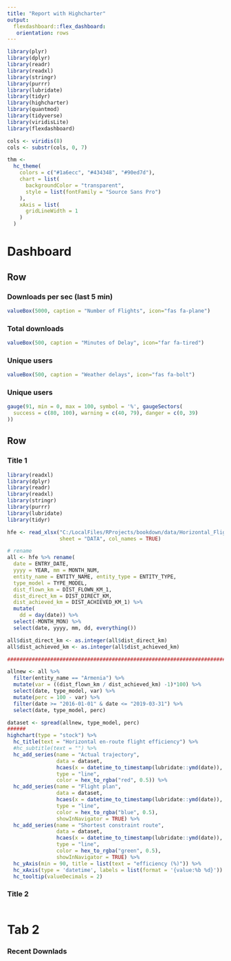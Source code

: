 ```yaml
---
title: "Report with Highcharter"
output: 
  flexdashboard::flex_dashboard:
   orientation: rows
---
```

  
```r
library(plyr)
library(dplyr)
library(readr)
library(readxl)
library(stringr)
library(purrr)
library(lubridate)
library(tidyr)
library(highcharter)
library(quantmod)
library(tidyverse)
library(viridisLite)
library(flexdashboard)

cols <- viridis(8)
cols <- substr(cols, 0, 7)

thm <- 
  hc_theme(
    colors = c("#1a6ecc", "#434348", "#90ed7d"),
    chart = list(
      backgroundColor = "transparent",
      style = list(fontFamily = "Source Sans Pro")
    ),
    xAxis = list(
      gridLineWidth = 1
    )
  )
```

Dashboard
=======================================================================
  
Row
-----------------------------------------------------------------------
  
### Downloads per sec (last 5 min) {.value-box}
  
```r
valueBox(5000, caption = "Number of Flights", icon="fas fa-plane")
```

### Total downloads {.value-box}

```r
valueBox(500, caption = "Minutes of Delay", icon="far fa-tired")
```

### Unique users {.value-box}

```r
valueBox(500, caption = "Weather delays", icon="fas fa-bolt")
```

### Unique users {.value-box}

```r
gauge(91, min = 0, max = 100, symbol = '%', gaugeSectors(
  success = c(80, 100), warning = c(40, 79), danger = c(0, 39)
))
```

Row
-----------------------------------------------------------------------
  
### Title 1 {data-width=600}
  
```r
library(readxl)
library(dplyr)
library(readr)
library(readxl)
library(stringr)
library(purrr)
library(lubridate)
library(tidyr)

hfe <- read_xlsx("C:/LocalFiles/RProjects/bookdown/data/Horizontal_Flight_Efficiency.xlsm", 
                 sheet = "DATA", col_names = TRUE)

# rename 
all <- hfe %>% rename(
  date = ENTRY_DATE,
  yyyy = YEAR, mm = MONTH_NUM,
  entity_name = ENTITY_NAME, entity_type = ENTITY_TYPE,
  type_model = TYPE_MODEL,
  dist_flown_km = DIST_FLOWN_KM_1,
  dist_direct_km = DIST_DIRECT_KM,
  dist_achieved_km = DIST_ACHIEVED_KM_1) %>%
  mutate(
    dd = day(date)) %>%
  select(-MONTH_MON) %>%
  select(date, yyyy, mm, dd, everything()) 

all$dist_direct_km <- as.integer(all$dist_direct_km)
all$dist_achieved_km <- as.integer(all$dist_achieved_km)

########################################################################

allnew <- all %>%
  filter(entity_name == "Armenia") %>% 
  mutate(var = ((dist_flown_km / dist_achieved_km) -1)*100) %>%
  select(date, type_model, var) %>%
  mutate(perc = 100 - var) %>%
  filter(date >= "2016-01-01" & date <= "2019-03-31") %>%
  select(date, type_model, perc)

dataset <- spread(allnew, type_model, perc)
######
highchart(type = "stock") %>% 
  hc_title(text = "Horizontal en-route flight efficiency") %>% 
  #hc_subtitle(text = "") %>%
  hc_add_series(name = "Actual trajectory",
                data = dataset,
                hcaes(x = datetime_to_timestamp(lubridate::ymd(date)), y = CPF),
                type = "line",
                color = hex_to_rgba("red", 0.5)) %>%
  hc_add_series(name = "Flight plan",
                data = dataset,
                hcaes(x = datetime_to_timestamp(lubridate::ymd(date)), y = FTFM), 
                type = "line",
                color = hex_to_rgba("blue", 0.5),
                showInNavigator = TRUE) %>%
  hc_add_series(name = "Shortest constraint route",
                data = dataset,
                hcaes(x = datetime_to_timestamp(lubridate::ymd(date)), y = SCR), 
                type = "line",
                color = hex_to_rgba("green", 0.5),
                showInNavigator = TRUE) %>%
  hc_yAxis(min = 90, title = list(text = "efficiency (%)")) %>%
  hc_xAxis(type = 'datetime', labels = list(format = '{value:%b %d}')) %>%
  hc_tooltip(valueDecimals = 2)
```

### Title 2 {data-width=400}

```r
```

Tab 2
=======================================================================
  
### Recent Downlads
  
```r

```
